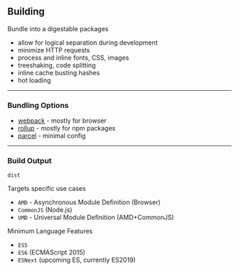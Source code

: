 ## Building

Bundle into a digestable packages

- allow for logical separation during development
- minimize HTTP requests
- process and inline fonts, CSS, images
- treeshaking, code splitting
- inline cache busting hashes
- hot loading

---

### Bundling Options

- [webpack](https://webpack.js.org/) - mostly for browser
- [rollup](https://rollupjs.org/) - mostly for npm packages
- [parcel](https://parceljs.org/) - minimal config

---

### Build Output

`dist`

Targets specific use cases

- `AMD` - Asynchronous Module Definition (Browser)
- `CommonJS` (Node.js)
- `UMD` - Universal Module Definition (AMD+CommonJS)

Minimum Language Features

- `ES5`
- `ES6` (ECMAScript 2015)
- `ESNext` (upcoming ES, currently ES2019) 
